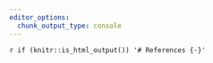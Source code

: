 ```yaml
---
editor_options:
  chunk_output_type: console
---
```


`r if (knitr::is_html_output()) '# References {-}'`